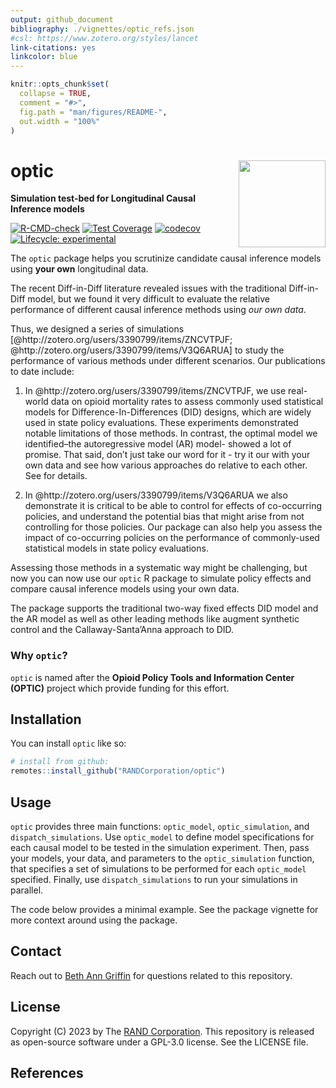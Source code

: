 ```yaml
---
output: github_document
bibliography: ./vignettes/optic_refs.json
#csl: https://www.zotero.org/styles/lancet
link-citations: yes
linkcolor: blue
---
```


<!-- README.md is generated from README.Rmd. Please edit that file -->

```r
knitr::opts_chunk$set(
  collapse = TRUE,
  comment = "#>",
  fig.path = "man/figures/README-",
  out.width = "100%"
)
```

# optic <a href='https://optic-tools.github.io/optic/'><img src='man/figures/optic.png' align="right" height="139"  style="height:139px !important;" /></a>
**Simulation test-bed for Longitudinal Causal Inference models**

<!-- badges: start -->
[![R-CMD-check](https://github.com/optic-tools/optic/workflows/R-CMD-check/badge.svg)](https://github.com/optic-tools/optic/actions)
[![Test Coverage](https://github.com/optic-tools/optic/workflows/test-coverage/badge.svg)](https://github.com/optic-tools/optic/actions)
[![codecov](https://codecov.io/gh/optic-tools/optic/branch/develop/graph/badge.svg?token=5XYDOFFJMH)](https://codecov.io/gh/optic-tools/optic)
[![Lifecycle: experimental](https://img.shields.io/badge/lifecycle-experimental-orange.svg)](https://www.tidyverse.org/lifecycle/#experimental)
<!-- badges: end -->

The `optic` package helps you scrutinize candidate causal inference models using **your own** longitudinal data.

The recent Diff-in-Diff literature revealed issues with the traditional Diff-in-Diff model, but we found it very difficult to evaluate the relative performance of different causal inference methods using *our own data*. 

Thus, we designed a series of simulations [@http://zotero.org/users/3390799/items/ZNCVTPJF;   @http://zotero.org/users/3390799/items/V3Q6ARUA] to study the performance of various methods under different scenarios. Our publications to date include:

1. In @http://zotero.org/users/3390799/items/ZNCVTPJF, we use real-world data on opioid mortality rates to assess commonly used statistical models for Difference-In-Differences (DID) designs, which are widely used in state policy evaluations. These experiments demonstrated notable limitations of those methods. In contrast, the optimal model we identified--the autoregressive model (AR) model- showed a lot of promise. That said, don't just take our word for it - try it our with your own data and see how various approaches do relative to each other. See   for details.

2. In @http://zotero.org/users/3390799/items/V3Q6ARUA we also demonstrate it is critical to be able to control for effects of co-occurring policies, and understand the potential bias that might arise from not controlling for those policies. Our package can also help you assess the impact of co-occurring policies on the performance of commonly-used statistical models in state policy evaluations.

Assessing those methods in a systematic way might be challenging, but now you can now use our `optic` R package to simulate policy effects and compare causal inference models using your own data.

The package supports the traditional two-way fixed effects DID model and the AR model as well as other leading methods like augment synthetic control and the Callaway-Santa'Anna approach to DID.

### Why `optic`?

`optic` is named after the **Opioid Policy Tools and Information Center (OPTIC)** project which provide funding for this effort.

## Installation

You can install `optic` like so:

``` r
# install from github:
remotes::install_github("RANDCorporation/optic")
```

## Usage

`optic` provides three main functions: `optic_model`, `optic_simulation`, and `dispatch_simulations`. Use `optic_model` to define model specifications for each causal model to be tested in the simulation experiment. Then, pass your models, your data, and parameters to the `optic_simulation` function, that specifies a set of simulations to be performed for each `optic_model` specified. Finally, use `dispatch_simulations` to run your simulations in parallel. 

The code below provides a minimal example. See the package vignette for more context around using the package.

## Contact

Reach out to [Beth Ann Griffin](https://www.rand.org/about/people/g/griffin_beth_ann.html) for questions related to this repository.


## License 

Copyright (C) 2023 by The [RAND Corporation](https://www.rand.org). This repository is released as open-source software under a GPL-3.0 license. See the LICENSE file.

## References